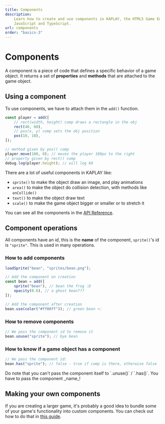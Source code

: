 ```yaml
---
title: Components
description:
    Learn how to create and use components in KAPLAY, the HTML5 Game Engine for
    JavaScript and TypeScript.
url: components
order: "basics-3"
---
```



# Components

A component is a piece of code that defines a specific behavior of a game
object. It returns a set of **properties** and **methods** that are attached to
the game object.

## Using a component

To use components, we have to attach them in the `add()` function.

```js
const player = add([
    // rect(width, height) comp draws a rectangle in the obj
    rect(40, 60),
    // pos(x, y) comp sets the obj position
    pos(10, 10),
]);

// method given by pos() comp
player.move(100, 0); // moves the player 100px to the right
// property given by rect() comp
debug.log(player.height); // will log 60
```

There are a lot of useful components in KAPLAY like:

- `sprite()` to make the object draw an image, and play
  animations
- `area()` to make the object do collision detection, with
  methods like `onCollide()`
- `text()` to make the object draw text
- `scale()` to make the game object bigger or smaller or to
  stretch it

You can see all the components in the [API Reference](/docs/api/ctx/pos).

## Component operations

All components have an _id_, this is the **name** of the component, `sprite()`'s
id is `"sprite"`. This is used in many operations.

### How to add components

```js
loadSprite("bean", "sprites/bean.png");

// Add the component on creation
const bean = add([
    sprite("bean"), // bean the frog :D
    opacity(0.6), // a ghost bean???
]);

// Add the component after creation
bean.use(color("#ff00ff")); // green bean <:
```

### How to remove components

```js
// We pass the component id to remove it
bean.unuse("sprite"); // bye bean
```

### How to know if a game object has a component

```js
// We pass the component id:
bean.has("sprite"); // false - true if comp is there, otherwise false
```

<Info crew="gun" title="Important!">
Do note that you can't pass the component itself to `.unuse()` / `.has()`.
You have to pass the component _name_!
</Info>

## Making your own components

If you are creating a larger game, it's probably a good idea to bundle some of
your game's functionality into custom components. You can check out how to do
that in [this guide](/docs/guides/custom_components/).
